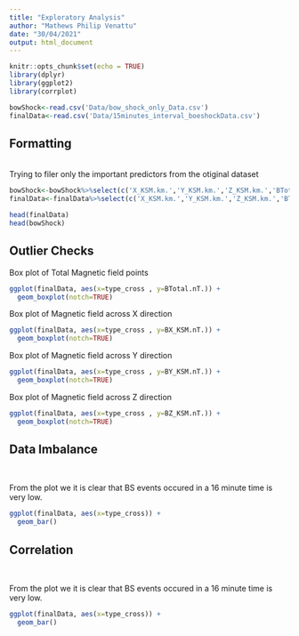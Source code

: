 ```yaml
---
title: "Exploratory Analysis"
author: "Mathews Philip Venattu"
date: "30/04/2021"
output: html_document
---
```


```r
knitr::opts_chunk$set(echo = TRUE)
library(dplyr)
library(ggplot2)
library(corrplot)

bowShock<-read.csv('Data/bow_shock_only_Data.csv')
finalData<-read.csv('Data/15minutes_interval_boeshockData.csv')
```

## Formatting
<br />
Trying to filer only the important predictors from the otiginal dataset


```r

bowShock<-bowShock%>%select(c('X_KSM.km.','Y_KSM.km.','Z_KSM.km.','BTotal.nT.','BX_KSM.nT.','BY_KSM.nT.','BZ_KSM.nT.','zcrosslist','ycrosslist','TimeStamp','type_cross','dirn_cross','xcrosslist'))
finalData<-finalData%>%select(c('X_KSM.km.','Y_KSM.km.','Z_KSM.km.','BTotal.nT.','BX_KSM.nT.','BY_KSM.nT.','BZ_KSM.nT.','zcrosslist','ycrosslist','TimeStamp','type_cross','dirn_cross','xcrosslist'))

head(finalData)
head(bowShock)

```

## Outlier Checks

Box plot of Total Magnetic field points <br />

```r
ggplot(finalData, aes(x=type_cross , y=BTotal.nT.)) + 
  geom_boxplot(notch=TRUE)
```

Box plot of Magnetic field across X direction <br />

```r
ggplot(finalData, aes(x=type_cross , y=BX_KSM.nT.)) + 
  geom_boxplot(notch=TRUE)
```

Box plot of Magnetic field across Y direction <br />

```r
ggplot(finalData, aes(x=type_cross , y=BY_KSM.nT.)) + 
  geom_boxplot(notch=TRUE)
```

Box plot of Magnetic field across Z direction <br />

```r
ggplot(finalData, aes(x=type_cross , y=BZ_KSM.nT.)) + 
  geom_boxplot(notch=TRUE)
```


## Data Imbalance 

<br />

From the plot we it is clear that BS events occured in a 16 minute time is very low.
```r
ggplot(finalData, aes(x=type_cross)) + 
  geom_bar()
```


## Correlation 

<br />

From the plot we it is clear that BS events occured in a 16 minute time is very low.
```r
ggplot(finalData, aes(x=type_cross)) + 
  geom_bar()
```

